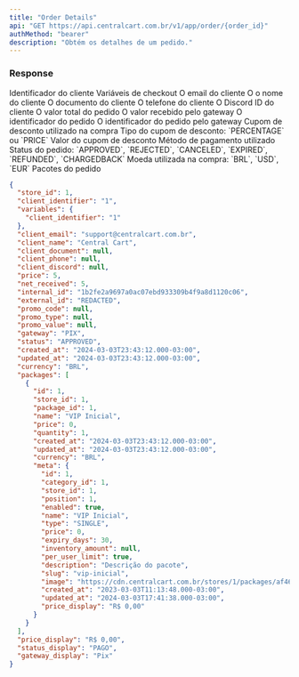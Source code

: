 ```yaml
---
title: "Order Details"
api: "GET https://api.centralcart.com.br/v1/app/order/{order_id}"
authMethod: "bearer"
description: "Obtém os detalhes de um pedido."
---
```


### Response

<ResponseField name="client_identifier" type="string">
  Identificador do cliente
</ResponseField>

<ResponseField name="variables" type="string">
  Variáveis de checkout
</ResponseField>

<ResponseField name="client_email" type="string">
  O email do cliente
</ResponseField>

<ResponseField name="client_name" type="string">
  O o nome do cliente
</ResponseField>

<ResponseField name="client_document" type="string | null">
  O documento do cliente
</ResponseField>

<ResponseField name="client_phone" type="string | null">
  O telefone do cliente
</ResponseField>

<ResponseField name="client_discord" type="string | null">
  O Discord ID do cliente
</ResponseField>

<ResponseField name="price" type="string">
  O valor total do pedido
</ResponseField>

<ResponseField name="net_received" type="string">
  O valor recebido pelo gateway
</ResponseField>

<ResponseField name="internal_id" type="string">
  O identificador do pedido
</ResponseField>

<ResponseField name="external_id" type="string">
  O identificador do pedido pelo gateway
</ResponseField>

<ResponseField name="promo_code" type="string | null">
  Cupom de desconto utilizado na compra
</ResponseField>

<ResponseField name="promo_type" type="string | null">
  Tipo do cupom de desconto: `PERCENTAGE` ou `PRICE`
</ResponseField>

<ResponseField name="promo_value" type="string | null">
  Valor do cupom de desconto
</ResponseField>

<ResponseField name="gateway" type="string">
  Método de pagamento utilizado
</ResponseField>

<ResponseField name="status" type="string">
  Status do pedido: `APPROVED`, `REJECTED`, `CANCELED`, `EXPIRED`, `REFUNDED`, `CHARGEDBACK`
</ResponseField>

<ResponseField name="currency" type="string">
  Moeda utilizada na compra: `BRL`, `USD`, `EUR`
</ResponseField>

<ResponseField name="packages" type="array">
  Pacotes do pedido
</ResponseField>

<ResponseExample>

```json Response
{
  "store_id": 1,
  "client_identifier": "1",
  "variables": {
    "client_identifier": "1"
  },
  "client_email": "support@centralcart.com.br",
  "client_name": "Central Cart",
  "client_document": null,
  "client_phone": null,
  "client_discord": null,
  "price": 5,
  "net_received": 5,
  "internal_id": "1b2fe2a9697a0ac07ebd933309b4f9a8d1120c06",
  "external_id": "REDACTED",
  "promo_code": null,
  "promo_type": null,
  "promo_value": null,
  "gateway": "PIX",
  "status": "APPROVED",
  "created_at": "2024-03-03T23:43:12.000-03:00",
  "updated_at": "2024-03-03T23:43:12.000-03:00",
  "currency": "BRL",
  "packages": [
    {
      "id": 1,
      "store_id": 1,
      "package_id": 1,
      "name": "VIP Inicial",
      "price": 0,
      "quantity": 1,
      "created_at": "2024-03-03T23:43:12.000-03:00",
      "updated_at": "2024-03-03T23:43:12.000-03:00",
      "currency": "BRL",
      "meta": {
        "id": 1,
        "category_id": 1,
        "store_id": 1,
        "position": 1,
        "enabled": true,
        "name": "VIP Inicial",
        "type": "SINGLE",
        "price": 0,
        "expiry_days": 30,
        "inventory_amount": null,
        "per_user_limit": true,
        "description": "Descrição do pacote",
        "slug": "vip-inicial",
        "image": "https://cdn.centralcart.com.br/stores/1/packages/af461565-e0c2-4be2-8902-ae283f9f6628.png",
        "created_at": "2023-03-03T11:13:48.000-03:00",
        "updated_at": "2024-03-03T17:41:38.000-03:00",
        "price_display": "R$ 0,00"
      }
    }
  ],
  "price_display": "R$ 0,00",
  "status_display": "PAGO",
  "gateway_display": "Pix"
}
```

</ResponseExample>
